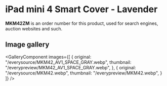 
# iPad mini 4 Smart Cover - Lavender

<Callout type='info' emoji='👉🏻'>**MKM42ZM** is an order number for this product, used for search engines, auction websites and such.</Callout>

## Image gallery

<GalleryComponent
    images={[
      {
        original: "/everysource/MKM42_AV1_SPACE_GRAY.webp",
        thumbnail: "/everypreview/MKM42_AV1_SPACE_GRAY.webp",
      },
      {
        original: "/everysource/MKM42.webp",
        thumbnail: "/everypreview/MKM42.webp",
      }
    ]}
  />
